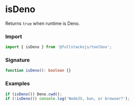 # isDeno

Returns `true` when runtime is Deno.

### Import

```typescript copy
import { isDeno } from '@fullstacksjs/toolbox';
```

### Signature

```typescript copy
function isDeno(): boolean {}
```

### Examples

```typescript copy
if (isDeno()) Deno.cwd();
if (!isDeno()) console.log('NodeJS, bun, or browser?');
```
